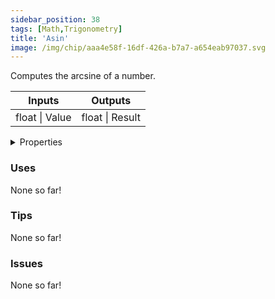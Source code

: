 ```yaml
---
sidebar_position: 38
tags: [Math,Trigonometry]
title: 'Asin'
image: /img/chip/aaa4e58f-16df-426a-b7a7-a654eab97037.svg
---
```


Computes the arcsine of a number.



<IChip uuid="aaa4e58f-16df-426a-b7a7-a654eab97037"/>

<table><thead><tr><th>Inputs</th><th>Outputs</th></tr></thead><tbody><tr><td>float | Value</td><td>float | Result</td></tr></tbody></table>

<details>
  <summary>Properties</summary>
  <div>
    <div>
    <table>
      <tbody>
        <tr>
          <td>Is beta required?</td>
          <td>No</td>
        </tr>
        <tr>
          <td>Is chip a trolling risk?</td>
          <td>No</td>
        </tr>
        <tr>
          <td>Is chip a role assignment risk?</td>
          <td>No</td>
        </tr>
        <tr>
          <td>Chip UUID</td>
          <td>aaa4e58f-16df-426a-b7a7-a654eab97037</td>
        </tr>
        <tr>
          <td>Room availability</td>
          <td>Available everywhere</td>
        </tr>
      </tbody>
    </table>
    </div>
  </div>
</details>

### Uses

None so far!

### Tips

None so far!

### Issues

None so far!